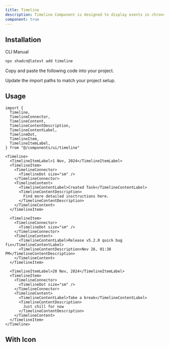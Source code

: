 ```yaml
---
title: Timeline
description: Timeline Component is designed to display events in chronological order or event sequences.
component: true
---
```


<ComponentPreview name="timeline-demo" description="A timeline" />

## Installation

<Tabs defaultValue="cli">

<TabsList>
  <TabsTrigger value="cli">CLI</TabsTrigger>
  <TabsTrigger value="manual">Manual</TabsTrigger>
</TabsList>
<TabsContent value="cli">

```bash
npx shadcn@latest add timeline
```

</TabsContent>

<TabsContent value="manual">

<Steps>

<Step>Copy and paste the following code into your project.</Step>

<ComponentSource name="timeline" />

<Step>Update the import paths to match your project setup.</Step>

</Steps>

</TabsContent>

</Tabs>

## Usage

```tsx
import {
  Timeline,
  TimelineConnector,
  TimelineContent,
  TimelineContentDescription,
  TimelineContentLabel,
  TimelineDot,
  TimelineItem,
  TimelineItemLabel,
} from "@/components/ui/timeline"
```

```tsx
<Timeline>
  <TimelineItemLabel>1 Nov, 2024</TimelineItemLabel>
  <TimelineItem>
    <TimelineConnector>
      <TimelineDot size="sm" />
    </TimelineConnector>
    <TimelineContent>
      <TimelineContentLabel>Created Task</TimelineContentLabel>
      <TimelineContentDescription>
        Find more detailed insctructions here.
      </TimelineContentDescription>
    </TimelineContent>
  </TimelineItem>

  <TimelineItem>
    <TimelineConnector>
      <TimelineDot size="sm" />
    </TimelineConnector>
    <TimelineContent>
      <TimelineContentLabel>Release v5.2.0 quick bug fix</TimelineContentLabel>
      <TimelineContentDescription>Nov 26, 01:38 PM</TimelineContentDescription>
    </TimelineContent>
  </TimelineItem>

  <TimelineItemLabel>20 Nov, 2024</TimelineItemLabel>
  <TimelineItem>
    <TimelineConnector>
      <TimelineDot size="sm" />
    </TimelineConnector>
    <TimelineContent>
      <TimelineContentLabel>Take a break</TimelineContentLabel>
      <TimelineContentDescription>
        Just chill for now
      </TimelineContentDescription>
    </TimelineContent>
  </TimelineItem>
</Timeline>
```

## With Icon

<ComponentPreview name="timeline-with-icon" description="A timeline" />
